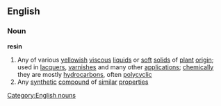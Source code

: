 ==English==
===Noun===
{{wikipedia}}
'''resin'''
#Any of various [[yellow]]ish [[viscous]] [[liquid]]s or [[soft]] [[solid]]s of [[plant]] [[origin]]; used in [[lacquer]]s, [[varnish]]es and many other [[application]]s; [[chemical]]ly they are mostly [[hydrocarbon]]s, often [[polycyclic]]
#Any [[synthetic]] [[compound]] of [[similar]] [[properties]]
[[Category:English nouns]]